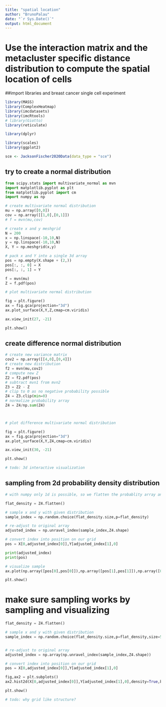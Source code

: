 ```yaml
---
title: "spatial location"
author: "BrunoPalau"
date: "`r Sys.Date()`"
output: html_document
---
```


# Use the interaction matrix and the metacluster specific distance distribution to compute the spatial location of cells


##import libraries and breast cancer single cell experiment
```r
library(MASS)
library(ComplexHeatmap)
library(imcdatasets)
library(imcRtools)
# library(Giotto)
library(reticulate)

library(dplyr)

library(scales)
library(ggplot2)

sce <- JacksonFischer2020Data(data_type = "sce")
```


## try to create a normal distribution
```python
from scipy.stats import multivariate_normal as mvn
import matplotlib.pyplot as plt
from matplotlib.pyplot import cm
import numpy as np

# create multivariate normal distribution
mu = np.array([0,0])
cov = np.array([[1,0],[0,1]])
# f = mvn(mu,cov)

# create x and y meshgrid
N = 200
x = np.linspace(-10,10,N)
y = np.linspace(-10,10,N)
X, Y = np.meshgrid(x,y)

# pack x and Y into a single 3d array
pos = np.empty(X.shape + (2,))
pos[:, :, 0] = X
pos[:, :, 1] = Y

f = mvn(mu)
Z = f.pdf(pos)

# plot multivariate normal distribution

fig = plt.figure()
ax = fig.gca(projection="3d")
ax.plot_surface(X,Y,Z,cmap=cm.viridis)

ax.view_init(27, -21)

plt.show()
```

## create difference normal distribution

```python
# create new variance matrix
cov2 = np.array([[4,0],[0,4]])
# create new distribution
f2 = mvn(mu,cov2)
# compute new Z
Z2 = f2.pdf(pos)
# subtract mvn1 from mvn2
Z3 = Z2 - Z
# clip to 0 as no negative probability possible
Z4 = Z3.clip(min=0)
# normalize probability array
Z4 = Z4/np.sum(Z4)



# plot difference multivariate normal distribution

fig = plt.figure()
ax = fig.gca(projection="3d")
ax.plot_surface(X,Y,Z4,cmap=cm.viridis)

ax.view_init(30, -21)

plt.show()

# todo: 3d interactive visualization
```
## sampling from 2d probability density distribution
```python
# with numpy only 1d is possible, so we flatten the probablity array and the sample array (index of positions)

flat_density = Z4.flatten()

# sample x and y with given distribution
sample_index = np.random.choice(flat_density.size,p=flat_density)

# re-adjust to original array
adjusted_index = np.unravel_index(sample_index,Z4.shape)

# convert index into position on our grid
pos = X[0,adjusted_index[0]],Y[adjusted_index[1],0]

print(adjusted_index)
print(pos)

# visualize sample
ax.plot(np.array([pos[0],pos[0]]),np.array([pos[1],pos[1]]),np.array([0,0.0004]),color="r",linewidth=1)

plt.show()
```
# make sure sampling works by sampling and visualizing
```python

flat_density = Z4.flatten()

# sample x and y with given distribution
sample_index = np.random.choice(flat_density.size,p=flat_density,size=500000)


# re-adjust to original array
adjusted_index = np.array(np.unravel_index(sample_index,Z4.shape))

# convert index into position on our grid
pos = X[0,adjusted_index[0]],Y[adjusted_index[1],0]

fig,ax2 = plt.subplots()
ax2.hist2d(X[0,adjusted_index[0]],Y[adjusted_index[1],0],density=True,bins=[200,200])

plt.show()

# todo: why grid like structure?
```
